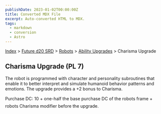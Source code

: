 ```yaml
---
publishDate: 2023-01-02T00:00:00Z
title: Converted MDX File
excerpt: Auto-converted HTML to MDX.
tags:
  - markdown
  - conversion
  - Astro
---
```


[Index](-index) > [Future d20 SRD](future-d20-srd-index) > [Robots](future-d20-srd-robots-index) > [Ability Upgrades](future-d20-srd-robots-ability-upgrades-index) > Charisma Upgrade

## Charisma Upgrade (PL 7)

The robot is programmed with character and personality subroutines that enable it to better interpret and simulate humanoid behavior patterns and emotions. The upgrade provides a +2 bonus to Charisma.

Purchase DC: 10 + one-half the base purchase DC of the robots frame + robots Charisma modifier before the upgrade.
